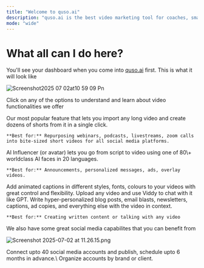 ```yaml
---
title: "Welcome to quso.ai"
description: "quso.ai is the best video marketing tool for coaches, small businesses & soloprenuers that converts long videos into shorts, publishes & manages all social platforms with one click."
mode: "wide"
---
```


# What all can I do here?

You'll see your dashboard when you come into [quso.ai](http://quso.ai) first. This is what it will look like

![Screenshot2025 07 02at10 59 09 Pn](/images/Screenshot2025-07-02at10.59.09.png)

Click on any of the options to understand and learn about video functionalities we offer

<AccordionGroup>
  <Accordion title="Create AI Clips" defaultOpen iconType="regular">
    Our most popular feature that lets you import any long video and create dozens of shorts from it in a single click.

    **Best for:** Repurposing webinars, podcasts, livestreams, zoom calls into bite-sized short videos for all social media platforms.
  </Accordion>
  <Accordion title="Create AI Influencer Video">
    AI Influencer (or avatar) lets you go from script to video using one of 80\+ worldclass AI faces in 20 languages.

    **Best for:** Announcements, personalized messages, ads, overlay videos.
  </Accordion>
  <Accordion title="Generate AI Captions">
    Add animated captions in different styles, fonts, colours to your videos with great control and flexibility.
  </Accordion>
  <Accordion title="Generate Written Content from videos">
    Upload any video and use Viddy to chat with it like GPT. Write hyper-personalized blog posts, email blasts, newsletters, captions, ad copies, and everything else with the video in context.

    **Best for:** Creating written content or talking with any video
  </Accordion>
  <Accordion title="Script to AI Video">
    
  </Accordion>
  <Accordion title="Edit A Video">
    
  </Accordion>
</AccordionGroup>

We also have some great social media capabilites that you can benefit from

![Screenshot 2025-07-02 at 11.26.15.png](/images/Screenshot2025-07-02at11.26.15.png)

<AccordionGroup>
  <Accordion title="Publish & Schedule Any Content">
    
  </Accordion>
  <Accordion title="AI Content Planner">
    
  </Accordion>
  <Accordion title="AI Analytics">
    
  </Accordion>
  <Accordion title="Social Media Connections">
    Connect upto 40 social media accounts and publish, schedule upto 6 months in advance.\
    Organize accounts by brand or client.
  </Accordion>
</AccordionGroup>